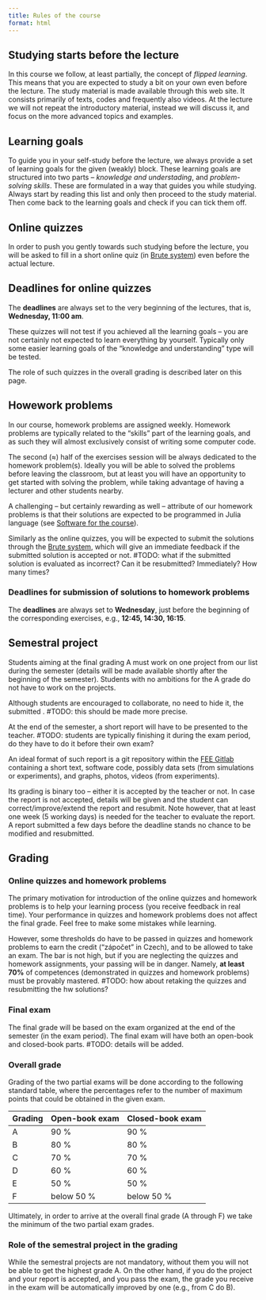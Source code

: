 ```yaml
---
title: Rules of the course
format: html
---
```


## Studying starts before the lecture

In this course we follow, at least partially, the concept of *flipped learning*. This means that you are expected to study a bit on your own even before the lecture. The study material is made available through this web site. It consists primarily of texts, codes and frequently also videos. At the lecture we will not repeat the introductory material, instead we will discuss it, and focus on the more advanced topics and examples.

## Learning goals

To guide you in your self-study before the lecture, we always provide a set of learning goals for the given (weakly) block. These learning goals are structured into two parts – *knowledge and understading*, and *problem-solving skills*. These are formulated in a way that guides you while studying. Always start by reading this list and only then proceed to the study material. Then come back to the learning goals and check if you can tick them off.

## Online quizzes

In order to push you gently towards such studying before the lecture, you will be asked to fill in a short online quiz (in [Brute system](https://cw.felk.cvut.cz/brute/)) even before the actual lecture. 

::: {.callout-important}
## Deadlines for online quizzes
The **deadlines** are always set to the very beginning of the lectures, that is, **Wednesday, 11:00 am**.
::: 

These quizzes will not test if you achieved all the learning goals – you are not certainly not expected to learn everything by yourself. Typically only some easier learning goals of the "knowledge and understanding" type will be tested.

The role of such quizzes in the overall grading is described later on this page.

## Howework problems

In our course, homework problems are assigned weekly. Homework problems are typically related to the "skills" part of the learning goals, and as such they will almost exclusively consist of writing some computer code.

The second ($\approx$) half of the exercises session will be always dedicated to the homework problem(s). Ideally you will be able to solved the problems before leaving the classroom, but at least you will have an opportunity to get started with solving the problem, while taking advantage of having a lecturer and other students nearby. 

A challenging – but certainly rewarding as well – attribute of our homework problems is that their solutions are expected to be programmed in Julia language (see [Software for the course](intro_software.qmd)). 

Similarly as the online quizzes, you will be expected to submit the solutions through the [Brute system](https://cw.felk.cvut.cz/brute/), which will give an immediate feedback if the submitted solution is accepted or not. #TODO: what if the submitted solution is evaluated as incorrect? Can it be resubmitted? Immediately? How many times?

::: {.callout-important}
### Deadlines for submission of solutions to homework problems
The **deadlines** are always set to **Wednesday**, just before the beginning of the corresponding exercises, e.g., **12:45, 14:30, 16:15**.
:::

## Semestral project

Students aiming at the final grading A must work on one project from our list during the semester (details will be made available shortly after the beginning of the semester). Students with no ambitions for the A grade do not have to work on the projects. 

Although students are encouraged to collaborate, no need to hide it, the submitted . #TODO: this should be made more precise. 

At the end of the semester, a short report will have to be presented to the teacher. #TODO: students are typically finishing it during the exam period, do they have to do it before their own exam? 

An ideal format of such report is a git repository within the [FEE Gitlab](https://gitlab.fel.cvut.cz) containing a short text, software code, possibly data sets (from simulations or experiments), and graphs, photos, videos (from experiments).

Its grading is binary too –⁠ either it is accepted by the teacher or not. In case the report is not accepted, details will be given and the student can correct/improve/extend the report and resubmit. Note however, that at least one week (5 working days) is needed for the teacher to evaluate the report. A report submitted a few days before the deadline stands no chance to be modified and resubmitted. 

## Grading

### Online quizzes and homework problems 

The primary motivation for introduction of the online quizzes and homework problems is to help your learning process (you receive feedback in real time). Your performance in quizzes and homework problems does not affect the final grade. Feel free to make some mistakes while learning.

However, some thresholds do have to be passed in quizzes and homework problems to earn the credit ("zápočet" in Czech), and to be allowed to take an exam. The bar is not high, but if you are neglecting the quizzes and homework assignments, your passing will be in danger. Namely, **at least 70%** of competences (demonstrated in quizzes and homework problems) must be provably mastered. #TODO: how about retaking the quizzes and resubmitting the hw solutions?

### Final exam

The final grade will be based on the exam organized at the end of the semester (in the exam period).  The final exam will have both an open-book and closed-book parts. #TODO: details will be added. 

### Overall grade

Grading of the two partial exams will be done according to the following standard table, where the percentages refer to the number of maximum points that could be obtained in the given exam.

| Grading | Open-book exam | Closed-book exam |
|---------|----------------|------------------|
| A       | 90 %           | 90 %             |
| B       | 80 %           | 80 %             |
| C       | 70 %           | 70 %             |
| D       | 60 %           | 60 %             |
| E       | 50 %           | 50 %             |
| F       | below 50 %     | below 50 %       |

Ultimately, in order to arrive at the overall final grade (A through F) we take the minimum of the two partial exam grades.

### Role of the semestral project in the grading

While the semestral projects are not mandatory, without them you will not be able to get the highest grade A. On the other hand, if you do the project and your report is accepted, and you pass the exam, the grade you receive in the exam will be automatically improved by one (e.g., from C do B).